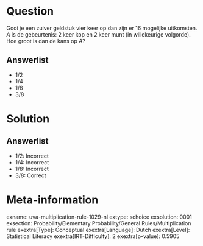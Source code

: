 Question
========

Gooi je een zuiver geldstuk vier keer op dan zijn er 16 mogelijke
uitkomsten. *A* is de gebeurtenis: 2 keer kop en 2 keer munt (in
willekeurige volgorde). Hoe groot is dan de kans op *A*?

Answerlist
----------

* 1/2
* 1/4
* 1/8
* 3/8

Solution
========

Answerlist
----------

* 1/2: Incorrect
* 1/4: Incorrect
* 1/8: Incorrect
* 3/8: Correct

Meta-information
================
exname: uva-multiplication-rule-1029-nl
extype: schoice
exsolution: 0001
exsection: Probability/Elementary Probability/General Rules/Multiplication rule
exextra[Type]: Conceptual
exextra[Language]: Dutch
exextra[Level]: Statistical Literacy
exextra[IRT-Difficulty]: 2
exextra[p-value]: 0.5905
